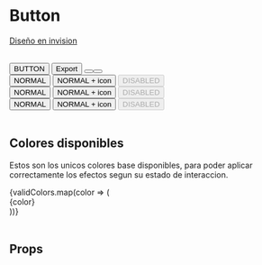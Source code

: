 

<Meta title="Components/Button" />

# Button

[Diseño en invision](https://projects.invisionapp.com/d/main#/console/14477440/305946894/preview)

<br />

<Preview>
	<Story name="Button">
		<List>
			<div
				style={{
					height: '200px',
					display: 'flex',
					flexDirection: 'column',
					justifyContent: 'space-between',
					marginLeft: '50px'
				}}
			>
				<Button variant="contained">BUTTON</Button>
				<Button icon="star_light" variant="contained" color="fizzGreen">
					Export
				</Button>
				<Button icon="options" variant="outlined" />
				<Button icon="trash" rounded />
			</div>
			<div
				style={{
					height: '200px',
					display: 'flex',
					flexDirection: 'column',
					justifyContent: 'space-between',
					marginLeft: '50px'
				}}
			>
				<Button variant="contained">NORMAL</Button>
				<Button variant="contained" icon="plus_circle">
					NORMAL + icon
				</Button>
				<Button variant="contained" disabled>
					DISABLED
				</Button>
			</div>
			<div
				style={{
					height: '200px',
					display: 'flex',
					flexDirection: 'column',
					justifyContent: 'space-between',
					marginLeft: '50px'
				}}
			>
				<Button variant="outlined">NORMAL</Button>
				<Button variant="outlined" icon="plus_circle">
					NORMAL + icon
				</Button>
				<Button variant="outlined" disabled>
					DISABLED
				</Button>
			</div>
			<div
				style={{
					height: '200px',
					display: 'flex',
					flexDirection: 'column',
					justifyContent: 'space-between',
					marginLeft: '50px'
				}}
			>
				<Button>NORMAL</Button>
				<Button icon="plus_circle">NORMAL + icon</Button>
				<Button disabled>DISABLED</Button>
			</div>
		</List>
	</Story>
</Preview>

<br />

## Colores disponibles

Estos son los unicos colores base disponibles, para poder aplicar correctamente los efectos segun su estado de interaccion.

<List>
	<div style={{ display: 'flex', flexWrap: 'wrap', width: '420px' }}>
		{validColors.map(color => (
			<div
				key={color}
				style={{
					display: 'flex',
					padding: '6px'
				}}
			>
				<span
					style={{
						display: 'inline-block',
						width: '15px',
						height: '15px',
						marginRight: '5px',
						backgroundColor: colors[color],
						borderRadius: '50px',
						border: `1px solid ${colors.black}`
					}}
				/>
				<span style={{ fontSize: '14px' }}>{color}</span>
			</div>
		))}
	</div>
</List>

<br />

## Props

<Props of={Button} />
